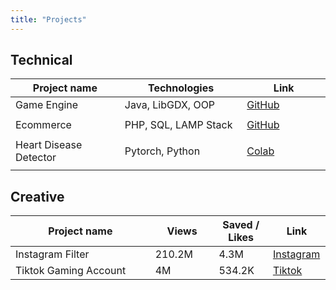 ```yaml
---
title: "Projects"
---
```



## Technical
|  Project name  |Technologies | Link |
|---------|----------|-------|
|Game Engine|  Java, LibGDX, OOP     |  [GitHub](https://github.com/dragonstonehafiz/INF1009_Repo.git){target="_blank"}
|  
|Ecommerce| PHP, SQL, LAMP Stack     |  [GitHub](https://github.com/k-x-18/WEBSYS-p7-6){target="_blank"}
|   
|Heart Disease Detector|   Pytorch, Python    |  [Colab](https://colab.research.google.com/drive/11g6caNroVRSaWB40R_vpbajBWCb8LcJ7?usp=sharing){target="_blank"}
|  
  


## Creative
| Project name | Views | Saved / Likes | Link |
|---------------|-------|------|------|
|Instagram Filter|210.2M|4.3M|[Instagram](https://www.instagram.com/ar/656739884945570/){target="_blank"}|
|Tiktok Gaming Account|4M|534.2K|[Tiktok](https://www.tiktok.com/@mefet?_t=8mKuYdGIaMT&_r=1){target="_blank"}|
